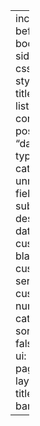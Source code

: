 ---
include-before-body: sidebar.html
css: styles.css
title: "Blog"
listing:
  contents: posts
  sort: "date desc"
  type: default
  categories: unnumbered
  fields: [title, subtitle, description, date, custom-blank,  custom-series, custom-num, categories]
  sort-ui: false
  filter-ui: false
page-layout: full
title-block-banner: true


---